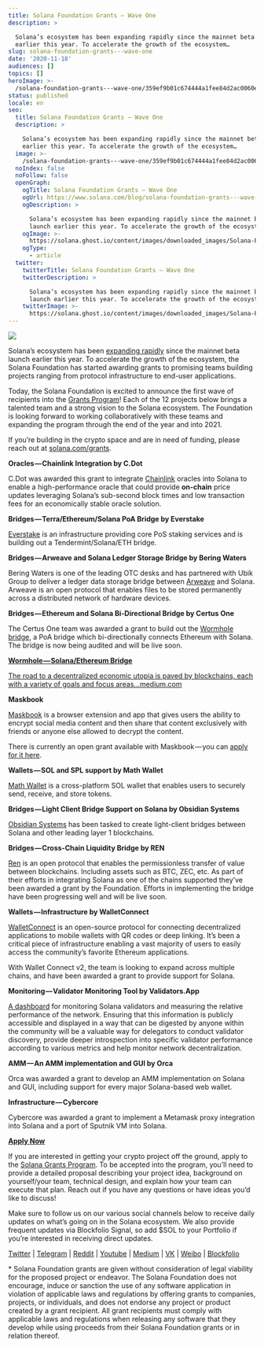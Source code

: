 ```yaml
---
title: Solana Foundation Grants — Wave One
description: >

  Solana’s ecosystem has been expanding rapidly since the mainnet beta launch
  earlier this year. To accelerate the growth of the ecosystem…
slug: solana-foundation-grants---wave-one
date: '2020-11-18'
audiences: []
topics: []
heroImage: >-
  /solana-foundation-grants---wave-one/359ef9b01c674444a1fee84d2ac0060e.png
status: published
locale: en
seo:
  title: Solana Foundation Grants — Wave One
  description: >

    Solana’s ecosystem has been expanding rapidly since the mainnet beta launch
    earlier this year. To accelerate the growth of the ecosystem…
  image: >-
    /solana-foundation-grants---wave-one/359ef9b01c674444a1fee84d2ac0060e.png
  noIndex: false
  noFollow: false
  openGraph:
    ogTitle: Solana Foundation Grants — Wave One
    ogUrl: https://www.solana.com/blog/solana-foundation-grants---wave-one
    ogDescription: >

      Solana’s ecosystem has been expanding rapidly since the mainnet beta
      launch earlier this year. To accelerate the growth of the ecosystem…
    ogImage: >-
      https://solana.ghost.io/content/images/downloaded_images/Solana-Foundation-Grants---Wave-One/1-fkUA0HD4KTrRg-mKWlNvaA-3.png
    ogType:
      - article
  twitter:
    twitterTitle: Solana Foundation Grants — Wave One
    twitterDescription: >

      Solana’s ecosystem has been expanding rapidly since the mainnet beta
      launch earlier this year. To accelerate the growth of the ecosystem…
    twitterImage: >-
      https://solana.ghost.io/content/images/downloaded_images/Solana-Foundation-Grants---Wave-One/1-fkUA0HD4KTrRg-mKWlNvaA-3.png
---
```


![](/solana-foundation-grants---wave-one/image-1.jpg)

Solana’s ecosystem has been [expanding rapidly](https://solana.com/ecosystem?ref=solana.ghost.io) since the mainnet beta launch earlier this year. To accelerate the growth of the ecosystem, the Solana Foundation has started awarding grants to promising teams building projects ranging from protocol infrastructure to end-user applications.

Today, the Solana Foundation is excited to announce the first wave of recipients into the [Grants Program](https://solana.com/grants?ref=solana.ghost.io)! Each of the 12 projects below brings a talented team and a strong vision to the Solana ecosystem. The Foundation is looking forward to working collaboratively with these teams and expanding the program through the end of the year and into 2021.

If you’re building in the crypto space and are in need of funding, please reach out at [solana.com/grants](http://solana.com/grants?ref=solana.ghost.io).

**Oracles — Chainlink Integration by C.Dot**

C.Dot was awarded this grant to integrate [Chainlink](https://chain.link/?ref=solana.ghost.io) oracles into Solana to enable a high-performance oracle that could provide **on-chain** price updates leveraging Solana’s sub-second block times and low transaction fees for an economically stable oracle solution.

**Bridges — Terra/Ethereum/Solana PoA Bridge by Everstake**

[Everstake](https://everstake.one/?ref=solana.ghost.io) is an infrastructure providing core PoS staking services and is building out a Tendermint/Solana/ETH bridge.

**Bridges — Arweave and Solana Ledger Storage Bridge by Bering Waters**

Bering Waters is one of the leading OTC desks and has partnered with Ubik Group to deliver a ledger data storage bridge between [Arweave](https://www.arweave.org/?ref=solana.ghost.io) and Solana. Arweave is an open protocol that enables files to be stored permanently across a distributed network of hardware devices.

**Bridges — Ethereum and Solana Bi-Directional Bridge by Certus One**

The Certus One team was awarded a grant to build out the [Wormhole bridge](https://github.com/certusone/wormhole?ref=solana.ghost.io), a PoA bridge which bi-directionally connects Ethereum with Solana. The bridge is now being audited and will be live soon.

[**Wormhole — Solana/Ethereum Bridge**](https://medium.com/solana-labs/wormhole-solana-ethereum-bridge-d5502e944acb?ref=solana.ghost.io)

[The road to a decentralized economic utopia is paved by blockchains, each with a variety of goals and focus areas…medium.com](https://medium.com/solana-labs/wormhole-solana-ethereum-bridge-d5502e944acb?ref=solana.ghost.io)

**Maskbook**

[Maskbook](https://mask.io/?ref=solana.ghost.io) is a browser extension and app that gives users the ability to encrypt social media content and then share that content exclusively with friends or anyone else allowed to decrypt the content.

There is currently an open grant available with Maskbook — you can [apply for it here](https://github.com/DimensionDev/Maskbook/issues/1722?ref=solana.ghost.io).

**Wallets — SOL and SPL support by Math Wallet**

[Math Wallet](https://mathwallet.org/solana-wallet/en/?ref=solana.ghost.io) is a cross-platform SOL wallet that enables users to securely send, receive, and store tokens.

**Bridges — Light Client Bridge Support on Solana by Obsidian Systems**

[Obsidian Systems](https://obsidian.systems/blockchain?ref=solana.ghost.io) has been tasked to create light-client bridges between Solana and other leading layer 1 blockchains.

**Bridges — Cross-Chain Liquidity Bridge by REN**

[Ren](https://renproject.io/?ref=solana.ghost.io) is an open protocol that enables the permissionless transfer of value between blockchains. Including assets such as BTC, ZEC, etc. As part of their efforts in integrating Solana as one of the chains supported they’ve been awarded a grant by the Foundation. Efforts in implementing the bridge have been progressing well and will be live soon.

**Wallets — Infrastructure by WalletConnect**

[WalletConnect](https://walletconnect.org/?ref=solana.ghost.io) is an open-source protocol for connecting decentralized applications to mobile wallets with QR codes or deep linking. It’s been a critical piece of infrastructure enabling a vast majority of users to easily access the community’s favorite Ethereum applications.

With Wallet Connect v2, the team is looking to expand across multiple chains, and have been awarded a grant to provide support for Solana.

**Monitoring — Validator Monitoring Tool by Validators.App**

[A dashboard](https://www.validators.app/?ref=solana.ghost.io) for monitoring Solana validators and measuring the relative performance of the network. Ensuring that this information is publicly accessible and displayed in a way that can be digested by anyone within the community will be a valuable way for delegators to conduct validator discovery, provide deeper introspection into specific validator performance according to various metrics and help monitor network decentralization.

**AMM — An AMM implementation and GUI by Orca**

Orca was awarded a grant to develop an AMM implementation on Solana and GUI, including support for every major Solana-based web wallet.

**Infrastructure — Cybercore**

Cybercore was awarded a grant to implement a Metamask proxy integration into Solana and a port of Sputnik VM into Solana.

[**Apply Now**](https://solana.com/grants?ref=solana.ghost.io)

If you are interested in getting your crypto project off the ground, apply to the [Solana Grants Program](https://solana.com/grants?ref=solana.ghost.io). To be accepted into the program, you’ll need to provide a detailed proposal describing your project idea, background on yourself/your team, technical design, and explain how your team can execute that plan. Reach out if you have any questions or have ideas you’d like to discuss!

Make sure to follow us on our various social channels below to receive daily updates on what’s going on in the Solana ecosystem. We also provide frequent updates via Blockfolio Signal, so add $SOL to your Portfolio if you’re interested in receiving direct updates.

[Twitter](https://twitter.com/solana?ref=solana.ghost.io) | [Telegram](https://t.me/solanaio?ref=solana.ghost.io) | [Reddit](https://www.reddit.com/r/solana/?ref=solana.ghost.io) | [Youtube](https://www.youtube.com/c/solanalabs?ref=solana.ghost.io) | [Medium](https://medium.com/solana-labs?ref=solana.ghost.io) | [VK](https://vk.com/solanarus?ref=solana.ghost.io) | [Weibo](https://www.weibo.com/SolanaNews?is_all=1&ref=solana.ghost.io) | [Blockfolio](https://blockfolio.com/coin/SOL?ref=solana.ghost.io)

\* Solana Foundation grants are given without consideration of legal viability for the proposed project or endeavor. The Solana Foundation does not encourage, induce or sanction the use of any software application in violation of applicable laws and regulations by offering grants to companies, projects, or individuals, and does not endorse any project or product created by a grant recipient. All grant recipients must comply with applicable laws and regulations when releasing any software that they develop while using proceeds from their Solana Foundation grants or in relation thereof.
